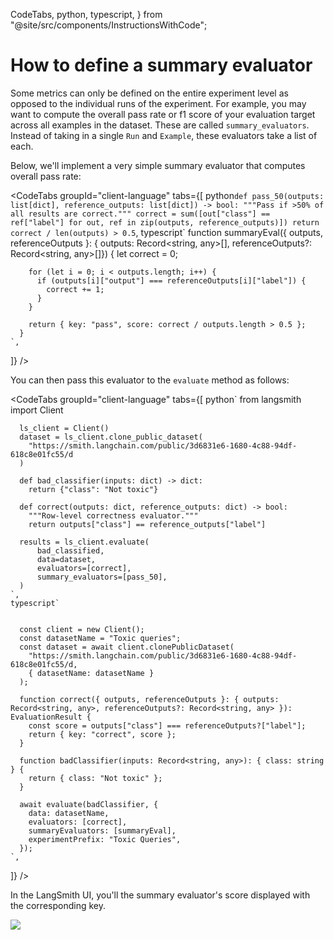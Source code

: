   CodeTabs,
  python,
  typescript,
} from "@site/src/components/InstructionsWithCode";

# How to define a summary evaluator

Some metrics can only be defined on the entire experiment level as opposed to the individual runs of the experiment.
For example, you may want to compute the overall pass rate or f1 score of your evaluation target across all examples in the dataset.
These are called `summary_evaluators`. Instead of taking in a single `Run` and `Example`, these evaluators take a list of each.

Below, we'll implement a very simple summary evaluator that computes overall pass rate:

<CodeTabs
  groupId="client-language"
  tabs={[
    python`
      def pass_50(outputs: list[dict], reference_outputs: list[dict]) -> bool:
          """Pass if >50% of all results are correct."""
          correct = sum([out["class"] == ref["label"] for out, ref in zip(outputs, reference_outputs)])
          return correct / len(outputs) > 0.5
    `,
    typescript`
      function summaryEval({ outputs, referenceOutputs }: { outputs: Record<string, any>[], referenceOutputs?: Record<string, any>[]}) {
        let correct = 0;
        
        for (let i = 0; i < outputs.length; i++) {
          if (outputs[i]["output"] === referenceOutputs[i]["label"]) {
            correct += 1;
          }
        }
        
        return { key: "pass", score: correct / outputs.length > 0.5 };
      }
    `,
  ]}
/>

You can then pass this evaluator to the `evaluate` method as follows:

<CodeTabs
  groupId="client-language"
  tabs={[
    python`
      from langsmith import Client
      
      ls_client = Client()
      dataset = ls_client.clone_public_dataset(
        "https://smith.langchain.com/public/3d6831e6-1680-4c88-94df-618c8e01fc55/d
      )
      
      def bad_classifier(inputs: dict) -> dict:
        return {"class": "Not toxic"}
        
      def correct(outputs: dict, reference_outputs: dict) -> bool:
        """Row-level correctness evaluator."""
        return outputs["class"] == reference_outputs["label"]

      results = ls_client.evaluate(
          bad_classified,
          data=dataset,
          evaluators=[correct],
          summary_evaluators=[pass_50],
      )
    `,
    typescript`


      const client = new Client();
      const datasetName = "Toxic queries";
      const dataset = await client.clonePublicDataset(
        "https://smith.langchain.com/public/3d6831e6-1680-4c88-94df-618c8e01fc55/d,
        { datasetName: datasetName }
      );

      function correct({ outputs, referenceOutputs }: { outputs: Record<string, any>, referenceOutputs?: Record<string, any> }): EvaluationResult {
        const score = outputs["class"] === referenceOutputs?["label"];
        return { key: "correct", score };
      }

      function badClassifier(inputs: Record<string, any>): { class: string } {
        return { class: "Not toxic" };
      }

      await evaluate(badClassifier, {
        data: datasetName,
        evaluators: [correct],
        summaryEvaluators: [summaryEval],
        experimentPrefix: "Toxic Queries",
      });
    `,

]}
/>

In the LangSmith UI, you'll the summary evaluator's score displayed with the corresponding key.

![](./static/summary_eval.png)
